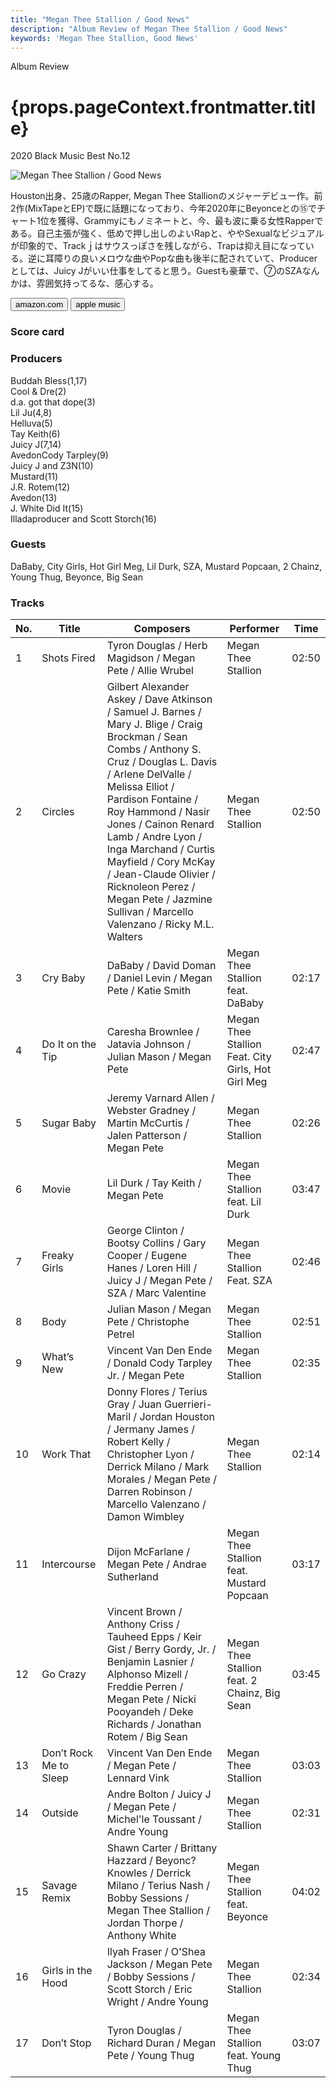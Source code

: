 ```yaml
---
title: "Megan Thee Stallion / Good News"
description: "Album Review of Megan Thee Stallion / Good News"
keywords: 'Megan Thee Stallion, Good News'
---
```




<p className="largeP">Album Review</p>
<h1 className="h1--no--margin">{props.pageContext.frontmatter.title}</h1>
<p className="largeP"><Link to="/best50/2020/">2020 Black Music Best No.12</Link></p>

<Row  className="image-card-group">
	<Column colMd={"3"} colLg={"4"} noGutterMdLeft="">
       <ImageCard>

![Megan Thee Stallion / Good News](../../images/cd/megantheestallion1L.jpg) 

</ImageCard>
	</Column>
	<Column colMd={"4"} colLg={"8"} noGutterMdLeft="">
	<p>
	Houston出身、25歳のRapper, Megan Thee Stallionのメジャーデビュー作。前2作(MixTapeとEP)で既に話題になっており、今年2020年にBeyonceとの⑮でチャート1位を獲得、Grammyにもノミネートと、今、最も波に乗る女性Rapperである。自己主張が強く、低めで押し出しのよいRapと、ややSexualなビジュアルが印象的で、Trackｊはサウスっぽさを残しながら、Trapは抑え目になっている。逆に耳障りの良いメロウな曲やPopな曲も後半に配されていて、Producerとしては、Juicy Jがいい仕事をしてると思う。Guestも豪華で、⑦のSZAなんかは、雰囲気持ってるな、感心する。</p>
	<div>
	  <Button className="button-right-mergin"  href="https://amzn.to/38XMlD1" kind="primary" size="small" renderIcon={ArrowUpRight24}>
      amazon.com
    </Button>
    <Button className="button-right-mergin"  href="https://apple.co/3b62Tf1" kind="tertiary" size="small" renderIcon={ArrowUpRight24}>
      apple music
    </Button>
	</div>
	</Column>
</Row>
<Row >
	<Column colMd={"4"} colLg={"4"} noGutterMdLeft="">
<div>
  <h3>Score card</h3>
	<SliderJS1 value="2" />
  <SliderJS2 value="1" />
	<SliderJS3 value="1" />
  <SliderJS4 value="9" />
</div>
</Column>
<Column colMd={"8"} colLg={"8"} noGutterMdLeft="">
<div>
<h3>Producers</h3>
<p>
	Buddah Bless(1,17)
  <br/>Cool & Dre(2)
  <br/>d.a. got that dope(3)
  <br/>Lil Ju(4,8)
  <br/>Helluva(5)
  <br/>Tay Keith(6)
  <br/>Juicy J(7,14)
  <br/>AvedonCody Tarpley(9)
  <br/>Juicy J and Z3N(10)
  <br/>Mustard(11)
  <br/>J.R. Rotem(12)
  <br/>Avedon(13)
  <br/>J. White Did It(15)
  <br/>Illadaproducer and Scott Storch(16)
</p>
<h3>Guests</h3>
<p>
	DaBaby, City Girls, Hot Girl Meg, Lil Durk, SZA, Mustard Popcaan, 2 Chainz, Young Thug, Beyonce, Big Sean
</p>
</div>
</Column>
</Row>

<h3>Tracks</h3>

| No. |	 Title                 |	 Composers                                                                                                                                                                                                                                                                                                                                                                                                                          |	 Performer                                         | Time	 |
| --- |	---------------------- | ------------------------------------------------------------------------------------------------------------------------------------------------------------------------------------------------------------------------------------------------------------------------------------------------------------------------------------------------------------------------------------------------------------------------------------ | -------------------------------------------------- | ----- |
|	1	  |	Shots Fired            | Tyron Douglas / Herb Magidson / Megan Pete / Allie Wrubel                                                                                                                                                                                                                                                                                                                                                                           	|	Megan Thee Stallion                                | 02:50 |
|	2	  |	Circles                | Gilbert Alexander Askey / Dave Atkinson / Samuel J. Barnes / Mary J. Blige / Craig Brockman / Sean Combs / Anthony S. Cruz / Douglas L. Davis / Arlene DelValle / Melissa Elliot / Pardison Fontaine / Roy Hammond / Nasir Jones / Cainon Renard Lamb / Andre Lyon / Inga Marchand / Curtis Mayfield / Cory McKay / Jean-Claude Olivier / Ricknoleon Perez / Megan Pete / Jazmine Sullivan / Marcello Valenzano / Ricky M.L. Walters	|	Megan Thee Stallion                                | 02:50 |
|	3	  |	Cry Baby               | DaBaby / David Doman / Daniel Levin / Megan Pete / Katie Smith                                                                                                                                                                                                                                                                                                                                                                      	|	Megan Thee Stallion feat. DaBaby                   | 02:17 |
|	4	  |	Do It on the Tip       | Caresha Brownlee / Jatavia Johnson / Julian Mason / Megan Pete                                                                                                                                                                                                                                                                                                                                                                      	|	Megan Thee Stallion Feat. City Girls, Hot Girl Meg | 02:47 |
|	5	  |	Sugar Baby             | Jeremy Varnard Allen / Webster Gradney / Martin McCurtis / Jalen Patterson / Megan Pete                                                                                                                                                                                                                                                                                                                                             	|	Megan Thee Stallion                                | 02:26 |
|	6	  |	Movie                  | Lil Durk / Tay Keith / Megan Pete                                                                                                                                                                                                                                                                                                                                                                                                   	|	Megan Thee Stallion feat. Lil Durk                 | 03:47 |
|	7	  |	Freaky Girls           | George Clinton / Bootsy Collins / Gary Cooper / Eugene Hanes / Loren Hill / Juicy J / Megan Pete / SZA / Marc Valentine                                                                                                                                                                                                                                                                                                             	|	Megan Thee Stallion Feat. SZA                      | 02:46 |
|	8	  |	Body                   | Julian Mason / Megan Pete / Christophe Petrel                                                                                                                                                                                                                                                                                                                                                                                       	|	Megan Thee Stallion                                | 02:51 |
|	9	  |	What’s New             | Vincent Van Den Ende / Donald Cody Tarpley Jr. / Megan Pete                                                                                                                                                                                                                                                                                                                                                                         	|	Megan Thee Stallion                                | 02:35 |
|	10	|	Work That              | Donny Flores / Terius Gray / Juan Guerrieri-Maril / Jordan Houston / Jermany James / Robert Kelly / Christopher Lyon / Derrick Milano / Mark Morales / Megan Pete / Darren Robinson / Marcello Valenzano / Damon Wimbley                                                                                                                                                                                                            	|	Megan Thee Stallion                                | 02:14 |
|	11	|	Intercourse            | Dijon McFarlane / Megan Pete / Andrae Sutherland                                                                                                                                                                                                                                                                                                                                                                                    	|	Megan Thee Stallion feat. Mustard Popcaan          | 03:17 |
|	12	|	Go Crazy               | Vincent Brown / Anthony Criss / Tauheed Epps / Keir Gist / Berry Gordy, Jr. / Benjamin Lasnier / Alphonso Mizell / Freddie Perren / Megan Pete / Nicki Pooyandeh / Deke Richards / Jonathan Rotem / Big Sean                                                                                                                                                                                                                        	|	Megan Thee Stallion feat. 2 Chainz, Big Sean       | 03:45 |
|	13	|	Don’t Rock Me to Sleep | Vincent Van Den Ende / Megan Pete / Lennard Vink                                                                                                                                                                                                                                                                                                                                                                                    	|	Megan Thee Stallion                                | 03:03 |
|	14	|	Outside                | Andre Bolton / Juicy J / Megan Pete / Michel'le Toussant / Andre Young                                                                                                                                                                                                                                                                                                                                                              	|	Megan Thee Stallion                                | 02:31 |
|	15	|	Savage Remix           | Shawn Carter / Brittany Hazzard / Beyonc? Knowles / Derrick Milano / Terius Nash / Bobby Sessions / Megan Thee Stallion / Jordan Thorpe / Anthony White                                                                                                                                                                                                                                                                             	|	Megan Thee Stallion feat. Beyonce                  | 04:02 |
|	16	|	Girls in the Hood      | Ilyah Fraser / O'Shea Jackson / Megan Pete / Bobby Sessions / Scott Storch / Eric Wright / Andre Young                                                                                                                                                                                                                                                                                                                              	|	Megan Thee Stallion                                | 02:34 |
|	17	|	Don’t Stop             | Tyron Douglas / Richard Duran / Megan Pete / Young Thug                                                                                                                                                                                                                                                                                                                                                                             	|	Megan Thee Stallion feat. Young Thug               | 03:07 |
